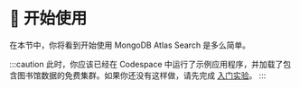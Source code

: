 # 👐 开始使用

在本节中，你将看到开始使用 MongoDB Atlas Search 是多么简单。

:::caution
此时，你应该已经在 Codespace 中运行了示例应用程序，并加载了包含图书馆数据的免费集群。如果你还没有这样做，请先完成 [入门实验](https://mongodb-developer.github.io/intro-lab)。
:::